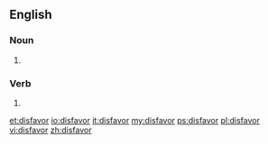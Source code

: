 ==English==

===Noun===
{{en-noun}}

#{{alternative spelling of|disfavour}}

===Verb===
{{en-verb}}

# {{alternative spelling of|disfavour}}

[[et:disfavor]]
[[io:disfavor]]
[[it:disfavor]]
[[my:disfavor]]
[[ps:disfavor]]
[[pl:disfavor]]
[[vi:disfavor]]
[[zh:disfavor]]